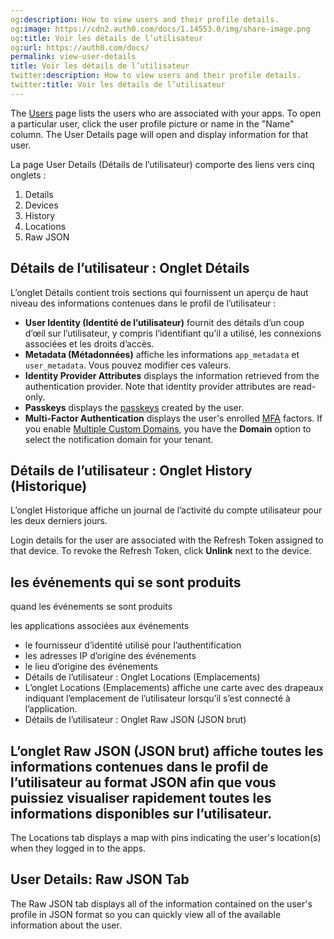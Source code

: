 ```yaml
---
og:description: How to view users and their profile details.
og:image: https://cdn2.auth0.com/docs/1.14553.0/img/share-image.png
og:title: Voir les détails de l’utilisateur
og:url: https://auth0.com/docs/
permalink: view-user-details
title: Voir les détails de l’utilisateur
twitter:description: How to view users and their profile details.
twitter:title: Voir les détails de l’utilisateur
---
```


The [Users](https://manage.auth0.com/#/users) page lists the users who are associated with your apps. To open a particular user, click the user profile picture or name in the "Name" column. The User Details page will open and display information for that user.

La page User Details (Détails de l’utilisateur) comporte des liens vers cinq onglets :

1. Details
2. Devices
3. History
4. Locations
5. Raw JSON

## Détails de l’utilisateur : Onglet Détails

L’onglet Détails contient trois sections qui fournissent un aperçu de haut niveau des informations contenues dans le profil de l’utilisateur :

* **User Identity (Identité de l’utilisateur)** fournit des détails d’un coup d’œil sur l’utilisateur, y compris l’identifiant qu’il a utilisé, les connexions associées et les droits d’accès.
* **Metadata (Métadonnées)** affiche les informations `app_metadata` et `user_metadata`. Vous pouvez modifier ces valeurs.
* **<Tooltip tip="Identity Provider (IdP): Service that stores and manages digital identities." cta="View Glossary" href="/docs/glossary?term=Identity+Provider">Identity Provider</Tooltip> Attributes** displays the information retrieved from the authentication provider. Note that identity provider attributes are read-only.
* **Passkeys** displays the [passkeys](/docs/authenticate/database-connections/passkeys) created by the user.
* **<Tooltip tip="Multi-factor authentication (MFA): User authentication process that uses a factor in addition to username and password such as a code via SMS." cta="View Glossary" href="/docs/glossary?term=Multi-Factor+Authentication">Multi-Factor Authentication</Tooltip>** displays the user's enrolled [MFA](/docs/secure/multi-factor-authentication) factors.
  If you enable [Multiple Custom Domains](/docs/customize/custom-domains/multiple-custom-domains), you have the **Domain** option to select the notification domain for your tenant.

## Détails de l’utilisateur : Onglet History (Historique)

L’onglet Historique affiche un journal de l’activité du compte utilisateur pour les deux derniers jours.

Login details for the user are associated with the <Tooltip tip="Refresh Token: Token used to obtain a renewed Access Token without forcing users to log in again." cta="View Glossary" href="/docs/glossary?term=Refresh+Token">Refresh Token</Tooltip> assigned to that device. To revoke the Refresh Token, click **Unlink** next to the device.

## les événements qui se sont produits

quand les événements se sont produits

les applications associées aux événements

* le fournisseur d’identité utilisé pour l’authentification
* les adresses IP d’origine des événements
* le lieu d’origine des événements
* Détails de l’utilisateur : Onglet Locations (Emplacements)
* L’onglet Locations (Emplacements) affiche une carte avec des drapeaux indiquant l’emplacement de l’utilisateur lorsqu’il s’est connecté à l’application.
* Détails de l’utilisateur : Onglet Raw JSON (JSON brut)

## L’onglet Raw JSON (JSON brut) affiche toutes les informations contenues dans le profil de l’utilisateur au format JSON afin que vous puissiez visualiser rapidement toutes les informations disponibles sur l’utilisateur.

The Locations tab displays a map with pins indicating the user's location(s) when they logged in to the apps.

## User Details: Raw JSON Tab

The Raw JSON tab displays all of the information contained on the user's profile in JSON format so you can quickly view all of the available information about the user.